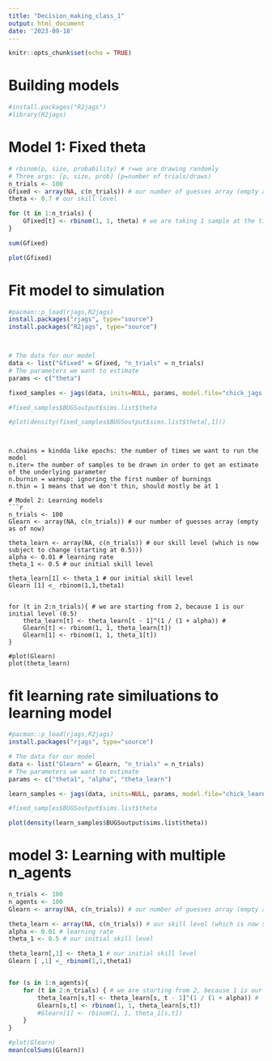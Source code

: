 ```yaml
---
title: "Decision_making_class_1"
output: html_document
date: '2023-09-18'
---
```



```r
knitr::opts_chunk$set(echo = TRUE)
```

# Building models
```r
#install.packages("R2jags")
#library(R2jags)
```

# Model 1: Fixed theta
```r
# rbinom(p, size, probability) # r=we are drawing randomly
# Three args: [p, size, prob] (p=number of trials/draws)
n_trials <- 100
Gfixed <- array(NA, c(n_trials)) # our number of guesses array (empty as of now)
theta <- 0.7 # our skill level

for (t in 1:n_trials) {
    Gfixed[t] <- rbinom(1, 1, theta) # we are taking 1 sample at the time at .7 probability due to skill level
}

sum(Gfixed)

plot(Gfixed)

```

# Fit model to simulation
```r
#pacman::p_load(rjags,R2jags)
install.packages("rjags", type="source")
install.packages("R2jags", type="source")



# The data for our model
data <- list("Gfixed" = Gfixed, "n_trials" = n_trials)
# The parameters we want to estimate
params <- c("theta")

fixed_samples <- jags(data, inits=NULL, params, model.file="chick_jags.txt", n.chains=3, n.iter=5000, n.burnin=1000, n.thin=1)

#fixed_samples$BUGSoutput$sims.list$theta

#plot(density(fixed_samples$BUGSoutput$sims.list$theta[,1]))
```

```


n.chains = kindda like epochs: the number of times we want to run the model
n.iter= the number of samples to be drawn in order to get an estimate of the underlying parameter
n.burnin = warmup: ignoring the first number of burnings
n.thin = 1 means that we don't thin, should mostly be at 1

# Model 2: Learning models
```r
n_trials <- 100
Glearn <- array(NA, c(n_trials)) # our number of guesses array (empty as of now)

theta_learn <- array(NA, c(n_trials)) # our skill level (which is now subject to change (starting at 0.5)))
alpha <- 0.01 # learning rate
theta_1 <- 0.5 # our initial skill level

theta_learn[1] <- theta_1 # our initial skill level
Glearn [1] <_ rbinom(1,1,theta1)


for (t in 2:n_trials){ # we are starting from 2, because 1 is our initial level (0.5)
    theta_learn[t] <- theta_learn[t - 1]^(1 / (1 + alpha)) # 
    Glearn[t] <- rbinom(1, 1, theta_learn[t])
    Glearn[1] <- rbinom(1, 1, theta_1[t])
}

#plot(Glearn)
plot(theta_learn)
```

# fit learning rate similuations to learning model
```r
#pacman::p_load(rjags,R2jags)
install.packages("rjags", type="source")

# The data for our model
data <- list("Glearn" = Glearn, "n_trials" = n_trials)
# The parameters we want to estimate
params <- c("theta1", "alpha", "theta_learn") 

learn_samples <- jags(data, inits=NULL, params, model.file="chick_learn_jags.txt", n.chains=3, n.iter=5000, n.burnin=1000, n.thin=1)

#fixed_samples$BUGSoutput$sims.list$theta

plot(density(learn_samples$BUGSoutput$sims.list$theta))
```

# model 3: Learning with multiple n_agents
```r
n_trials <- 100
n_agents <- 100
Glearn <- array(NA, c(n_trials)) # our number of guesses array (empty as of now)

theta_learn <- array(NA, c(n_trials)) # our skill level (which is now subject to change (starting at 0.5)))
alpha <- 0.01 # learning rate
theta_1 <- 0.5 # our initial skill level

theta_learn[,1] <- theta_1 # our initial skill level
Glearn [ ,1] <_ rbinom(1,1,theta1)


for (s in 1:n_agents){
    for (t in 2:n_trials) { # we are starting from 2, because 1 is our initial level (0.5)
        theta_learn[s,t] <- theta_learn[s, t - 1]^(1 / (1 + alpha)) # 
        Glearn[s,t] <- rbinom(1, 1, theta_learn[s,t])
        #Glearn[1] <- rbinom(1, 1, theta_1[s,t])
    }
}

#plot(Glearn)
mean(colSums(Glearn))
```